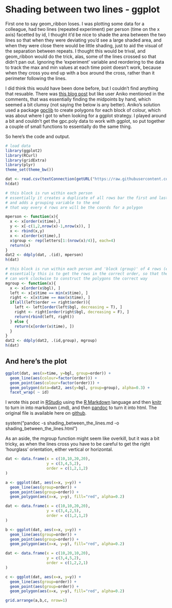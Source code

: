 Shading between two lines - ggplot
========================================================

First one to say geom_ribbon loses. I was plotting some data for a colleague, had two lines (repeated experiment) per person (time on the x axis) facetted by id, I thought it'd be nice to shade the area between the two lines so that when they were deviating you'd see a large shaded area, and when they were close there would be little shading, just to aid the visual of the separation between repeats. I thought this would be trival, and geom_ribbon would do the trick, alas, some of the lines crossed so that didn't pan out. Ignoring the 'experiment' variable and reordering to the data to track the max and min values at each time point doesn't work, because when they cross you end up with a box around the cross, rather than it perimeter following the lines. 

<!-- more -->

I did think this would have been done before, but I couldn't find anything that resuable. There was [this blog post](http://learnr.wordpress.com/2009/10/22/ggplot2-two-color-xy-area-combo-chart/) but like user Aniko mentioned in the comments, that was essentially finding the midpoints by hand, which seemed a bit clumsy (not saying the below is any better). Aniko's solution used a package [gpclib](http://cran.r-project.org/web/packages/gpclib/index.html) to create polygons for each block of colour, which was about where I got to when looking for a ggplot strategy. I played around a bit and couldn't get the gpc.poly data to work with ggplot, so put together a couple of small functions to essentially do the same thing. 

So here's the code and output. 

```r
# load data
library(ggplot2)
library(RCurl)
library(gridExtra)
library(plyr)
theme_set(theme_bw())

dat <- read.csv(textConnection(getURL("https://raw.githubusercontent.com/nzcoops/datasets/master/shading_two_lines")))
h(dat)

# this block is run within each person 
# essentially it creates a duplicate of all rows bar the first and last two
# and adds a grouping variable to the end
# that way every 4 rows are will be the coords for a polygon

mperson <- function(x){
  x <- x[order(x$time),]
  y <- x[-c(1,2,nrow(x)-1,nrow(x)), ]
  x <- rbind(x,y)
  x <- x[order(x$time),]
  x$group <- rep(letters[1:(nrow(x)/4)], each=4)
  return(x)
}
dat2 <- ddply(dat, .(id), mperson)
h(dat)

# this block is run within each person and 'block (group)' of 4 rows (each polygon)
# essentially this is to get the rows in the correct order, so that the geom_polygon function
# can work clockwise to construct the polygons the correct way
mgroup <- function(x){
  x <- x[order(x$bgl), ]
  left <- x[x$time == min(x$time), ]
  right <- x[x$time == max(x$time), ]
  if(all(left$order == right$order)){
    left <- left[order(left$bgl, decreasing = T), ]
    right <- right[order(right$bgl, decreasing = F), ]
    return(rbind(left, right))
  } else {
    return(x[order(x$time), ])
  } 
}
dat2 <- ddply(dat2, .(id,group), mgroup)
h(dat)
```
## And here's the plot
```r
ggplot(dat, aes(x=time, y=bgl, group=order)) + 
  geom_line(aes(colour=factor(order))) +
  geom_point(aes(colour=factor(order))) +
  geom_polygon(data=dat2, aes(y=bgl, group=group), alpha=0.3) +
  facet_wrap( ~ id)
```

I wrote this post in [RStudio](http://rstudio.org/download/) using the [R Markdown](http://www.rstudio.org/docs/authoring/using_markdown) language and then [knitr](http://yihui.name/knitr/) to turn in into markdown (.md), and then [pandoc](http://johnmacfarlane.net/pandoc/) to turn it into html. The original file is available here on [github](https://raw.githubusercontent.com/nzcoops/blog_code/master/shading_between_the_lines.Rmd).

system("pandoc -s shading_between_the_lines.md -o shading_between_the_lines.html")

As an aside, the mgroup function might seem like overkill, but it was a bit tricky, as when the lines cross you have to be careful to get the right 'hourglass' orientation, either vertical or horizontal.

```r
dat <- data.frame(x = c(10,10,20,20),
                  y = c(3,4,5,2),
                  order = c(1,2,1,2)
)

a <- ggplot(dat, aes(x=x, y=y)) + 
  geom_line(aes(group=order)) +
  geom_point(aes(group=order)) +
  geom_polygon(aes(x=x, y=y), fill="red", alpha=0.2) 

dat <- data.frame(x = c(10,10,20,20),
                  y = c(3,4,2,5),
                  order = c(1,2,1,2)
)

b <- ggplot(dat, aes(x=x, y=y)) + 
  geom_line(aes(group=order)) +
  geom_point(aes(group=order)) +
  geom_polygon(aes(x=x, y=y), fill="red", alpha=0.2) 

dat <- data.frame(x = c(10,20,10,20),
                  y = c(3,4,5,2),
                  order = c(1,2,2,1)
)

c <- ggplot(dat, aes(x=x, y=y)) + 
  geom_line(aes(group=order)) +
  geom_point(aes(group=order)) +
  geom_polygon(aes(x=x, y=y), fill="red", alpha=0.2) 
```

```r
grid.arrange(a,b,c, nrow=1)
```
